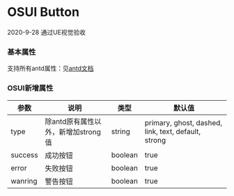 
<Meta title="设计文档/Button 按钮" />

# OSUI Button

2020-9-28 通过UE视觉验收

### 基本属性

支持所有antd属性：见[antd文档](https://ant.design/components/button-cn/#API)

### OSUI新增属性

| 参数 | 说明 | 类型 | 默认值
| --- | --- | --- | --- |
| type | 除antd原有属性以外，新增加strong值 | string | primary, ghost, dashed, link, text, default, strong |
| success | 成功按钮 | boolean | true |
| error | 失败按钮 | boolean | true |
| wanring | 警告按钮 | boolean | true |

<Preview>
  <Story name="Demo" story={stories.Demo} />
</Preview>

<Preview>
  <Story name="Group" story={stories.Group} />
</Preview>

<Preview>
  <Story name="Face" story={stories.Face} />
</Preview>
